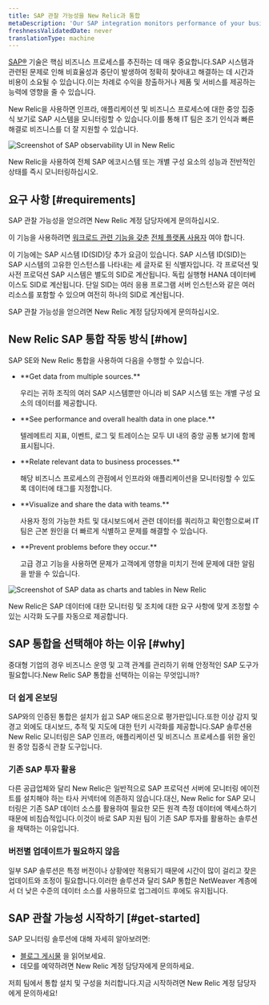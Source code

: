 ```yaml
---
title: SAP 관찰 가능성을 New Relic과 통합
metaDescription: 'Our SAP integration monitors performance of your business processes. To get started, contact your New Relic account rep.'
freshnessValidatedDate: never
translationType: machine
---
```


[SAP®](https://www.sap.com/) 기술은 핵심 비즈니스 프로세스를 추진하는 데 매우 중요합니다.SAP 시스템과 관련된 문제로 인해 비효율성과 중단이 발생하여 정확히 찾아내고 해결하는 데 시간과 비용이 소요될 수 있습니다.이는 차례로 수익을 창출하거나 제품 및 서비스를 제공하는 능력에 영향을 줄 수 있습니다.

New Relic을 사용하면 인프라, 애플리케이션 및 비즈니스 프로세스에 대한 중앙 집중식 보기로 SAP 시스템을 모니터링할 수 있습니다.이를 통해 IT 팀은 조기 인식과 빠른 해결로 비즈니스를 더 잘 지원할 수 있습니다.

<img
  title="SAP observability in New Relic"
  alt="Screenshot of SAP observability UI in New Relic"
  src="/images/other_screenshot-full_sap-navigator-ui.webp"
/>

<figcaption>
  New Relic을 사용하여 전체 SAP 에코시스템 또는 개별 구성 요소의 성능과 전반적인 상태를 즉시 모니터링하십시오.
</figcaption>

## 요구 사항 [#requirements]

SAP 관찰 가능성을 얻으려면 New Relic 계정 담당자에게 문의하십시오.

이 기능을 사용하려면 [워크로드 관련 기능을 갖춘](/docs/accounts/accounts-billing/new-relic-one-user-management/user-permissions/#capability-definitions) [전체 플랫폼 사용자](/docs/accounts/accounts-billing/new-relic-one-user-management/user-type) 여야 합니다.

이 기능에는 SAP 시스템 ID(SID)당 추가 요금이 있습니다. SAP 시스템 ID(SID)는 SAP 시스템의 고유한 인스턴스를 나타내는 세 글자로 된 식별자입니다. 각 프로덕션 및 사전 프로덕션 SAP 시스템은 별도의 SID로 계산됩니다. 독립 실행형 HANA 데이터베이스도 SID로 계산됩니다. 단일 SID는 여러 응용 프로그램 서버 인스턴스와 같은 여러 리소스를 포함할 수 있으며 여전히 하나의 SID로 계산됩니다.

SAP 관찰 가능성을 얻으려면 New Relic 계정 담당자에게 문의하십시오.

## New Relic SAP 통합 작동 방식 [#how]

SAP SE와 New Relic 통합을 사용하여 다음을 수행할 수 있습니다.

* <DNT>
    **Get data from multiple sources.**
  </DNT>

  우리는 귀하 조직의 여러 SAP 시스템뿐만 아니라 비 SAP 시스템 또는 개별 구성 요소의 데이터를 제공합니다.

* <DNT>
    **See performance and overall health data in one place.**
  </DNT>

  텔레메트리 지표, 이벤트, 로그 및 트레이스는 모두 UI 내의 중앙 공통 보기에 함께 표시됩니다.

* <DNT>
    **Relate relevant data to business processes.**
  </DNT>

  해당 비즈니스 프로세스의 관점에서 인프라와 애플리케이션을 모니터링할 수 있도록 데이터에 태그를 지정합니다.

* <DNT>
    **Visualize and share the data with teams.**
  </DNT>

  사용자 정의 가능한 차트 및 대시보드에서 관련 데이터를 쿼리하고 확인함으로써 IT 팀은 근본 원인을 더 빠르게 식별하고 문제를 해결할 수 있습니다.

* <DNT>
    **Prevent problems before they occur.**
  </DNT>

  고급 경고 기능을 사용하면 문제가 고객에게 영향을 미치기 전에 문제에 대한 알림을 받을 수 있습니다.

<img
  title="SAP dashboard example in New Relic"
  alt="Screenshot of SAP data as charts and tables in New Relic"
  src="/images/accounts_screenshot-full_SAP-dashboard.webp"
/>

<figcaption>
  New Relic은 SAP 데이터에 대한 모니터링 및 조치에 대한 요구 사항에 맞게 조정할 수 있는 시각화 도구를 자동으로 제공합니다.
</figcaption>

## SAP 통합을 선택해야 하는 이유 [#why]

중대형 기업의 경우 비즈니스 운영 및 고객 관계를 관리하기 위해 안정적인 SAP 도구가 필요합니다.New Relic SAP 통합을 선택하는 이유는 무엇입니까?

### 더 쉽게 온보딩

SAP와의 인증된 통합은 설치가 쉽고 SAP 애드온으로 평가판입니다.또한 이상 감지 및 경고 외에도 대시보드, 추적 및 지도에 대한 턴키 시각화를 제공합니다.SAP 솔루션용 New Relic 모니터링은 SAP 인프라, 애플리케이션 및 비즈니스 프로세스를 위한 올인원 중앙 집중식 관찰 도구입니다.

### 기존 SAP 투자 활용

다른 공급업체와 달리 New Relic은 일반적으로 SAP 프로덕션 서버에 모니터링 에이전트를 설치해야 하는 타사 커넥터에 의존하지 않습니다.대신, New Relic for SAP 모니터링은 기존 SAP 데이터 소스를 활용하여 필요한 모든 원격 측정 데이터에 액세스하기 때문에 비침습적입니다.이것이 바로 SAP 지원 팀이 기존 SAP 투자를 활용하는 솔루션을 채택하는 이유입니다.

### 버전별 업데이트가 필요하지 않음

일부 SAP 솔루션은 특정 버전이나 상황에만 적용되기 때문에 시간이 많이 걸리고 잦은 업데이트와 조정이 필요합니다.이러한 솔루션과 달리 SAP 통합은 NetWeaver 계층에서 더 낮은 수준의 데이터 소스를 사용하므로 업그레이드 후에도 유지됩니다.

## SAP 관찰 가능성 시작하기 [#get-started]

SAP 모니터링 솔루션에 대해 자세히 알아보려면:

* [블로그 게시물](https://newrelic.com/blog/nerdlog/monitor-sap-systems) 을 읽어보세요.
* 데모를 예약하려면 New Relic 계정 담당자에게 문의하세요.

저희 팀에서 통합 설치 및 구성을 처리합니다.지금 시작하려면 New Relic 계정 담당자에게 문의하세요!
